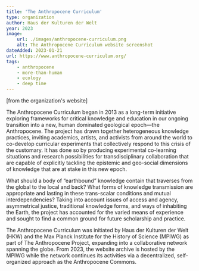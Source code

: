 ```yaml
---
title: 'The Anthropocene Curriculum'
type: organization
author: Haus der Kulturen der Welt
year: 2023
image:
    url: ./images/anthropocene-curriculum.png
    alt: The Anthropocene Curriculum website screenshot
dateAdded: 2023-01-21
url: https://www.anthropocene-curriculum.org/
tags:
    - anthropocene
    - more-than-human
    - ecology
    - deep time
---
```


[from the organization's website]

The Anthropocene Curriculum began in 2013 as a long-term initiative exploring frameworks for critical knowledge and education in our ongoing transition into a new, human dominated geological epoch—the Anthropocene. The project has drawn together heterogeneous knowledge practices, inviting academics, artists, and activists from around the world to co-develop curricular experiments that collectively respond to this crisis of the customary. It has done so by producing experimental co-learning situations and research possibilities for transdisciplinary collaboration that are capable of explicitly tackling the epistemic and geo-social dimensions of knowledge that are at stake in this new epoch.

What should a body of “earthbound” knowledge contain that traverses from the global to the local and back? What forms of knowledge transmission are appropriate and lasting in these trans-scalar conditions and mutual interdependencies? Taking into account issues of access and agency, asymmetrical justice, traditional knowledge forms, and ways of inhabiting the Earth, the project has accounted for the varied means of experience and sought to find a common ground for future scholarship and practice.

The Anthropocene Curriculum was initiated by Haus der Kulturen der Welt (HKW) and the Max Planck Institute for the History of Science (MPIWG) as part of The Anthropocene Project, expanding into a collaborative network spanning the globe. From 2023, the website archive is hosted by the MPIWG while the network continues its activities via a decentralized, self-organized approach as the Anthropocene Commons.

<LinkButton text="Link" url={frontmatter.url} />
